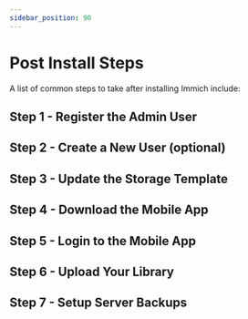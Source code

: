 ```yaml
---
sidebar_position: 90
---
```



# Post Install Steps

A list of common steps to take after installing Immich include:

## Step 1 - Register the Admin User

<RegisterAdminUser />

## Step 2 - Create a New User (optional)

<UserCreate />

## Step 3 - Update the Storage Template

<StorageTemplate />

## Step 4 - Download the Mobile App

<MobileAppDownload />

## Step 5 - Login to the Mobile App

<MobileAppLogin />

## Step 6 - Upload Your Library

<MobileAppBackup />

## Step 7 - Setup Server Backups

<ServerBackup />

